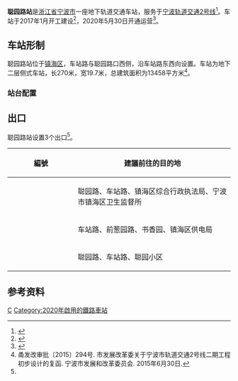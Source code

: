 {{Infobox station
| name = 聪园路站
| eng_name = Congyuan Road Station
| linecolour = {{NingboRT color|2|s}}
| symbol_location = 
| symbol = 
| type = [[地铁站|地铁站]]
| image = Congyuan Road Station, 2020-05-30 07.jpg
| alt = 
| caption = 聪园路站红联方向站台，摄于2020年
| address = 车站路、聪园路口西侧
| borough = [[浙江省|浙江省]][[宁波市|宁波市]][[镇海区_(宁波市)|镇海区]]
| country = {{CHN}}
| coordinates = {{coord|format=dms|display=inline,title|Region:CN_Railway_Station}}
| owned = [[宁波市轨道交通集团有限公司|宁波市轨道交通集团]]
| operator = 宁波市轨道交通集团运营分公司
| line = {{NingboRT Sign|2|full}}
| distance = 
| platform = 2个[[侧式站台|侧式站台]]
| tracks = 2条
| bus_routes = <!--公交线路-->
| bus_stands = <!--公交站数量-->
| connections = <!--换乘交通-->
| structure = 地下车站
| hall = 地下站厅
| interchange =
| elevator = 1部
| exits = 3个
| disabled = <!--无障碍设施-->
| depth = <!--车站埋深-->
| levels = 2层
| architect = 
| architectural_style = 
| colour = <!--{{colorbox|#FFFFFD|border=black}}-->
| status = 在用
| built = 
| opened = {{NingboRT Dater|year|month|day|line=2|type=2S}}
| closed = 
| former = 
| passengers = 
| pass_year = 
| pass_rank = 
| station_hours =
| hours = 
| first = {{NingboRT Time|2红栎F|0:0}}
| last = {{NingboRT Time|2红栎L|0:0}}
| adjacent = {{s-rail-start}}
{{s-rail|title=NingboRT}}
{{s-line new|system=NingboRT|line=2|previous=枫园|next=招宝山|type2=2|note2={{NingboRT Dater|二期后通段|year|开通|line=2|type=2}}}}
{{end box}}
| route_map =
{{bs-map|inline=1|legend=0
|top=往[[枫园站|枫园站]]
|map=
utSTRf\utSTRg
utABZg2!~utSTR!~utSTRc2\utABZg3!~utSTR!~utSTRc3
utSTR+1!~utSTR!~utSTRc1\utABZg+4!~utSTR!~utSTRc4
uextSTR+BSr\utSTR+BSl
uextSTR+BSr\utSTR+BSl
uextSTRf\uextSTRg
|bottom=往[[招宝山站|招宝山站]]<br />（未开通）
}}
}}
'''聪园路站'''是[[浙江省|浙江省]][[宁波市|宁波市]]一座地下轨道交通车站，服务于[[宁波轨道交通2号线|宁波轨道交通2号线]]<ref>{{cite web|url=http://www.qnsb.com/news/index.php?m=content&c=index&a=show&catid=73&id=74394|title=宁波轨交2号线选址落定 全长8.48公里串起镇海北仑|publisher=浙江在线-钱江晚报|date=2014-10-16|accessdate=2016-07-22|archive-url=https://web.archive.org/web/20190221232619/http://www.qnsb.com/news/index.php?m=content&c=index&a=show&catid=73&id=74394|archive-date=2019-02-21|dead-url=yes}}</ref>。车站于2017年1月开工建设<ref>{{cite web|title=轨交2号线二期地下段开工|url=http://www.zhxww.net/zhnews4073/mskd/mskd_news/201701/20170104074623.asp|accessdate=2017-06-13|author=|date=2017-01-04|format=|publisher=镇海新闻网|language=|archiveurl=https://web.archive.org/web/20200516181033/http://www.zhxww.net/zhnews4073/mskd/mskd_news/201701/20170104074623.asp|archivedate=2020-05-16}}</ref>，2020年5月30日开通运营<ref name="2.2Aopen">{{Cite web|title=好消息！2号线二期首通段5月30日开通运营|url=http://news.cnnb.com.cn/system/2020/05/13/030152427.shtml|accessdate=2020-05-13|author=张燕|date=2020-05-13|publisher=中国宁波网|archive-url=https://web.archive.org/web/20200516181105/http://news.cnnb.com.cn/system/2020/05/13/030152427.shtml|archive-date=2020-05-16|dead-url=no}}</ref>。

==车站形制==
聪园路站位于[[镇海区_(宁波市)|镇海区]]，车站路与聪园路口西侧，沿车站路东西向设置。车站为地下二层侧式车站，长270米，宽19.7米，总建筑面积为13458平方米<ref name="main">甬发改审批〔2015〕294号. 市发展改革委关于宁波市轨道交通2号线二期工程初步设计的复函. 宁波市发展和改革委员会. 2015年6月30日.</ref>。

=== 站台配置 ===
{{RailStStart|北}}
{{RailStPlatform|侧d}}
{{RailStLine|1|1|dir=l|{{NingboRT Sign|2}} [[枫园站|枫园]]・{{NingboRT Terminus|2|left}}方向}}
{{RailStLine|2|2|dir=|{{NingboRT Sign|2}} 备用车停靠，不载客}}
{{RailStPlatform|侧u}}
{{RailStEnd|南}}

==出口==
聪园路站设置3个出口<ref name="main" />。
{| class="wikitable"
! width="135px" |編號
!建議前往的目的地
|-
|{{NingboRT Exit|A}}
|聪园路、车站路、镇海区综合行政执法局、宁波市镇海区卫生监督所
|-
|{{NingboRT Exit|C|comment=E}}
|车站路、前葱园路、书香园、镇海区供电局
|-
|{{NingboRT Exit|D}}
|聪园路、车站路、聪园小区
|}

==参考资料==
{{commonscat|Congyuan Road Station}}
{{reflist}}

{{宁波轨道交通2号线|C|2}}

[[Category:宁波市镇海区轨道交通车站|C]]
[[Category:2020年啟用的鐵路車站|Category:2020年啟用的鐵路車站]]